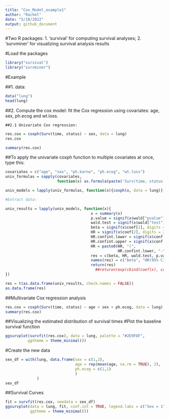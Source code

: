 ```yaml
---
title: "Cox_Model_example1"
author: "Rachel"
date: "5/18/2022"
output: github_document
---
```


#Two R packages: 1. 'survival' for computing survival analyses; 2. 'survminer' for visualizing survival analysis results 

#Load the packages 
```r
library("survival")
library("survminer")
```

#Example

##1. data: 
```r
data("lung")
head(lung)
```

##2. Compute the cox model: fit the Cox regression using covariates: age, sex, ph.ecog and wt.loss. 

    ##2.1 Univariate Cox regression: 
    
```r
res.cox = coxph(Surv(time, status) ~ sex, data = lung)
res.cox
```
    
```r
summary(res.cox)
```

##To apply the univariate coxph function to multiple covariates at once, type this:
```r
covariates = c("age", "sex", "ph.karno", "ph.ecog", "wt.loss")
univ_formulas = sapply(covariates, 
                       function(x) as.formula(paste('Surv(time, status)~', x)))

univ_models = lapply(univ_formulas, function(x){coxph(x, data = lung)})

#Extract data: 

univ_results = lapply(univ_models, function(x){
                                      x = summary(x)
                                      p.value = signif(x$wald["pvalue"], digits = 2)
                                      wald.test = signif(x$wald["test"], digits = 2)
                                      beta = signif(x$coef[1], digits = 2); #coeficient beta
                                      HR = signif(x$coef[2], digits = 2); #exp(beta)
                                      HR.confint.lower = signif(x$conf.int[, "lower .95"], 2)
                                      HR.confint.upper = signif(x$conf.int[, "upper .95"], 2)
                                      HR = paste0(HR, "(", 
                                                  HR.confint.lower, "-", HR.confint.upper,")")
                                      res = c(beta, HR, wald.test, p.value)
                                      names(res) = c("beta", "HR(95% CI for HR)", "wald.test", "p.value")
                                      return(res)
                                        ##returen(exp(cbind(coef(x), confint(X))))
})

res = t(as.data.frame(univ_results, check.names = FALSE))
as.data.frame(res)
```


##Multivariate Cox regression analysis 
```r
res.cox = coxph(Surv(time, status) ~ age + sex + ph.ecog, data = lung)
summary(res.cox)
```

##Visualizing the estimated distribution of survival times 
    #Plot the baseline survival function 
```r
ggsurvplot(survfit(res.cox), data = lung, palette = "#2E9FDF",
          ggtheme = theme_minimal())
```


#Create the new data
```r
sex_df = with(lung, data.frame(sex = c(1,2),
                               age = rep(mean(age, na.rm = TRUE), 2),
                               ph.ecog = c(1,1)
                               )
              )
sex_df

```

##Survival Curves
```r
fit = survfit(res.cox, newdata = sex_df)
ggsurvplot(data = lung, fit, conf.int = TRUE, legend.labs = c("Sex = 1", "Sex = 2"),
           ggtheme = theme_minimal())
```




